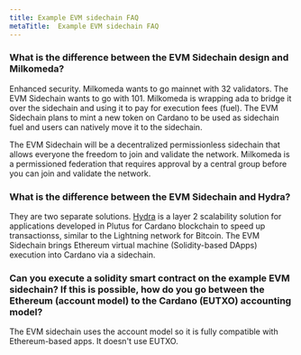 ```yaml
---
title: Example EVM sidechain FAQ
metaTitle:  Example EVM sidechain FAQ
---
```

### What is the difference between the EVM Sidechain design and Milkomeda?
Enhanced security. Milkomeda wants to go mainnet with 32 validators. The EVM Sidechain wants to go with 101.
Milkomeda is wrapping ada to bridge it over the sidechain and using it to pay for execution fees (fuel). The EVM Sidechain plans to mint a new token on Cardano to be used as sidechain fuel and users can natively move it to the sidechain.

The EVM Sidechain will be a decentralized permissionless sidechain that allows everyone the freedom to join and validate the network. Milkomeda is a permissioned federation that requires approval by a central group before you can join and validate the network.
### What is the difference between the EVM Sidechain and Hydra?
They are two separate solutions. [Hydra](https://iohk.io/en/blog/posts/2022/02/03/implementing-hydra-heads-the-first-step-towards-the-full-hydra-vision/) is a layer 2 scalability solution for applications developed in Plutus for Cardano blockchain to speed up transactionss, similar to the Lightning network for Bitcoin.
The EVM Sidechain brings Ethereum virtual machine (Solidity-based DApps) execution into Cardano via a sidechain.


### Can you execute a solidity smart contract on the example EVM sidechain? If this is possible, how do you go between the Ethereum (account model) to the Cardano (EUTXO) accounting model? 
The EVM sidechain uses the account model so it is fully compatible with Ethereum-based apps. It doesn't use EUTXO.
